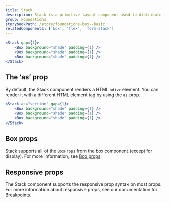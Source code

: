 ```yaml
---
title: Stack
description: Stack is a primitive layout component used to distribute items vertically with even spacing.
group: Foundations
storybookPath: /story/foundations-box--basic
relatedComponents: ['box', 'flex', 'form-stack']
---
```


```jsx live showCode
<Stack gap={1}>
	<Box background="shade" padding={1} />
	<Box background="shade" padding={1} />
	<Box background="shade" padding={1} />
</Stack>
```

## The ‘as’ prop

By default, the Stack component renders a HTML `<div>` element. You can render it with a different HTML element tag by using the `as` prop.

```jsx live showCode
<Stack as="section" gap={1}>
	<Box background="shade" padding={1} />
	<Box background="shade" padding={1} />
	<Box background="shade" padding={1} />
</Stack>
```

## Box props

Stack supports all of the `BoxProps` from the box component (except for display). For more information, see [Box props](/components/box/code).

## Responsive props

The Stack component supports the responsive prop syntax on most props. For more information about responsive props, see our documentation for [Breakpoints](/foundations/tokens/breakpoints#responsive-design-in-code).
